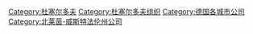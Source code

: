 [[Category:杜塞尔多夫|Category:杜塞尔多夫]]
[[Category:杜塞尔多夫组织|Category:杜塞尔多夫组织]]
[[Category:德国各城市公司|Category:德国各城市公司]]
[[Category:北莱茵-威斯特法伦州公司|Category:北莱茵-威斯特法伦州公司]]